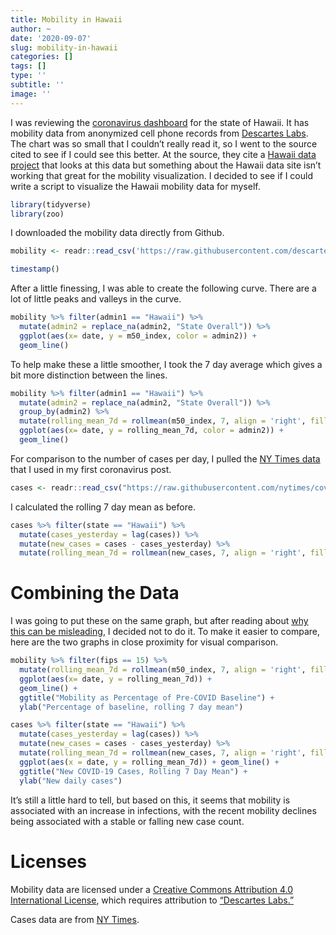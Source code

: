 ```yaml
---
title: Mobility in Hawaii
author: ~
date: '2020-09-07'
slug: mobility-in-hawaii
categories: []
tags: []
type: ''
subtitle: ''
image: ''
---
```


I was reviewing the [coronavirus dashboard](https://hawaiicovid19.com/dashboard/) for the state of Hawaii. It has mobility data from anonymized cell phone records from [Descartes Labs](https://github.com/descarteslabs/DL-COVID-19). The chart was so small that I couldn't really read it, so I went to the source cited to see if I could see this better. At the source, they cite a [Hawaii data project](https://www.hawaiidata.org/covid19) that looks at this data but something about the Hawaii data site isn't working that great for the mobility visualization. I decided to see if I could write a script to visualize the Hawaii mobility data for myself. 

```r
library(tidyverse)
library(zoo)
```

I downloaded the mobility data directly from Github.

```r
mobility <- readr::read_csv('https://raw.githubusercontent.com/descarteslabs/DL-COVID-19/master/DL-us-mobility-daterow.csv')

timestamp()
```

After a little finessing, I was able to create the following curve. There are a lot of little peaks and valleys in the curve.
```r
mobility %>% filter(admin1 == "Hawaii") %>% 
  mutate(admin2 = replace_na(admin2, "State Overall")) %>%
  ggplot(aes(x= date, y = m50_index, color = admin2)) +
  geom_line()
```

To help make these a little smoother, I took the 7 day average which gives a bit more distinction between the lines.

```r
mobility %>% filter(admin1 == "Hawaii") %>% 
  mutate(admin2 = replace_na(admin2, "State Overall")) %>%
  group_by(admin2) %>%
  mutate(rolling_mean_7d = rollmean(m50_index, 7, align = 'right', fill = NA)) %>% 
  ggplot(aes(x= date, y = rolling_mean_7d, color = admin2)) +
  geom_line()

```

For comparison to the number of cases per day, I pulled the [NY Times data](https://github.com/nytimes/covid-19-data) that I used in my first coronavirus post.

```r
cases <- readr::read_csv("https://raw.githubusercontent.com/nytimes/covid-19-data/master/us-states.csv")
```

I calculated the rolling 7 day mean as before.
```r
cases %>% filter(state == "Hawaii") %>%
  mutate(cases_yesterday = lag(cases)) %>%
  mutate(new_cases = cases - cases_yesterday) %>%
  mutate(rolling_mean_7d = rollmean(new_cases, 7, align = 'right', fill = NA))
```
# Combining the Data
I was going to put these on the same graph, but after reading about [why this can be misleading](https://blog.datawrapper.de/dualaxis/), I decided not to do it. To make it easier to compare, here are the two graphs in close proximity for visual comparison.

```r
mobility %>% filter(fips == 15) %>% 
  mutate(rolling_mean_7d = rollmean(m50_index, 7, align = 'right', fill = NA)) %>% 
  ggplot(aes(x= date, y = rolling_mean_7d)) +
  geom_line() +
  ggtitle("Mobility as Percentage of Pre-COVID Baseline") + 
  ylab("Percentage of baseline, rolling 7 day mean")

cases %>% filter(state == "Hawaii") %>%
  mutate(cases_yesterday = lag(cases)) %>%
  mutate(new_cases = cases - cases_yesterday) %>%
  mutate(rolling_mean_7d = rollmean(new_cases, 7, align = 'right', fill = NA)) %>%
  ggplot(aes(x = date, y = rolling_mean_7d)) + geom_line() +
  ggtitle("New COVID-19 Cases, Rolling 7 Day Mean") + 
  ylab("New daily cases")
```

It's still a little hard to tell, but based on this, it seems that mobility is associated with an increase in infections, with the recent mobility declines being associated with a stable or falling new case count. 

# Licenses

Mobility data are licensed under a [Creative Commons Attribution 4.0 International License](https://creativecommons.org/licenses/by/4.0/), which requires attribution to ["Descartes Labs."](http://descarteslabs.com/mobility/)

Cases data are from [NY Times](https://www.nytimes.com/interactive/2020/us/coronavirus-us-cases.html).
